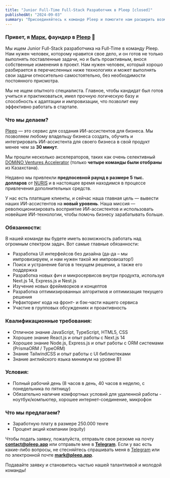 ```yaml
---
title: "Junior Full-Time Full-Stack Разработчик в Pleep [closed]"
publishedAt: "2024-09-03"
summary: "Присоединяйтесь к команде Pleep и помогите нам расширить возможности бизнеса с помощью наших передовых AI-ассистентов."
---
```


### Привет, я [Марк](https://markinger.tech), фаундер в [Pleep](https://pleep.app) 👋

Мы ищем Junior Full-Stack разработчика на Full-Time в команду Pleep. Нам нужен человек, которому нравится свое дело, и он готов не только выполнять поставленные задачи, но и быть проактивным, внося собственные изменения в проект. Нам нужен человек, который хорошо разбирается в перечисленных ниже технологиях и может выполнять свои задачи относительно самостоятельно, без необходимости постоянного присмотра.

Мы не ищем опытного специалиста. Главное, чтобы кандидат был готов учиться и практиковаться, имел прочную логическую базу и способность к адаптации и импровизации, что позволит ему эффективно работать в стартапе.

### Что мы делаем?

[Pleep](https://pleep.app) — это сервис для создания ИИ-ассистентов для бизнеса. Мы позволяем любому владельцу бизнеса создать, обучить и интегрировать ИИ-ассистента для своего бизнеса в свой продукт менее чем за **30 минут**.

Мы прошли несколько акселераторов, таких как очень селективный [DOMiNO Ventures Accelerator](https://dominovc.com/news-detail/startupsgraduated) (только **четыре команды были отобраны** из Казахстана).

Недавно мы привлекли **предпосевной раунд в размере 5 тыс. долларов** от [NURIS](https://nuris.nu.edu.kz/) и в настоящее время находимся в процессе привлечения дополнительных средств.

У нас есть платящие клиенты, и сейчас наша главная цель — вывести наших ИИ-ассистентов на **новый уровень**. Наша миссия — революционизировать восприятие ИИ-ассистентов и использовать новейшие ИИ-технологии, чтобы помочь бизнесу зарабатывать больше.

### Обязанности:

В нашей команде вы будете иметь возможность работать над огромным спектром задач. Вот самые главные обязанности:

- Разработка UI интерфейсов без дизайна (да-да – мы импровизируем, и нам нужен такой же импровизатор!)
- Поиск и устранение багов в текущем решении, а также его поддержка
- Разработка новых фич и микросервисов внутри продукта, используя Next.js 14, Express.js и Nest.js
- Изучение новых фреймворков и концептов
- Разработка оптимизированных алгоритмов и оптимизация текущего решения
- Рефакторинг кода на фронт- и бэк-части нашего сервиса
- Участие в групповых обсуждениях и проактивность

### Квалификационные требования:

- Отличное знание JavaScript, TypeScript, HTML5, CSS
- Хорошее знание React.js и опыт работы с Next.js 14
- Хорошее знание Node.js, Express.js и опыт работы с ORM системами (PrismaORM / TypeORM)
- Знание TailwindCSS и опыт работы с UI библиотеками
- Знание английского языка минимум на уровне B1

### Условия:

- Полный рабочий день (8 часов в день, 40 часов в неделю, с понедельника по пятницу)
- Обязательно наличие комфортных условий для удаленной работы - ноутбук/компьютер, хорошее интернет-соединение, микрофон

### Что мы предлагаем?

- Заработную плату в размере 250.000 тенге
- Процент акций компании (equity)

Чтобы подать заявку, пожалуйста, отправьте свое резюме на почту **contact@pleep.app** или отправьте мне в **[Telegram](https://t.me/marx2do)**.
Если у вас есть какие-либо вопросы, не стесняйтесь спрашивать меня в [Telegram](https://t.me/marx2do) или по электронной почте **mark@pleep.app**.

Подавайте заявку и становитесь частью нашей талантливой и молодой команды!
